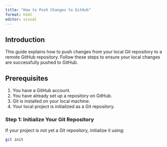 ```yaml
---
title: "How to Push Changes to GitHub"
format: html
editor: visual
---
```


## Introduction

This guide explains how to push changes from your local Git repository to a remote GitHub repository. Follow these steps to ensure your local changes are successfully pushed to GitHub.

## Prerequisites

1.  You have a GitHub account.
2.  You have already set up a repository on GitHub.
3.  Git is installed on your local machine.
4.  Your local project is initialized as a Git repository.

### Step 1: Initialize Your Git Repository

If your project is not yet a Git repository, initialize it using:

```bash
git init
```